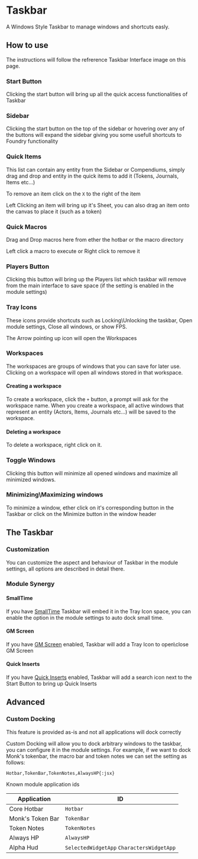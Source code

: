
# Taskbar

<ModuleInfo/>

<ImageButBetter src="/images/Foundry-Taskbar/Taskbarmain.png" alt="Taskbar Interface" width={2000} height={2000} className={styles.wikiimage}/>
A Windows Style Taskbar to manage windows and shortcuts easly.

## How to use

The instructions will follow the refrerence Taskbar Interface image on
this page.

### Start Button

Clicking the start button will bring up all the quick access
functionalities of Taskbar

### Sidebar

Clicking the start button on the top of the sidebar or hovering over any
of the buttons will expand the sidebar giving you some usefull shortcuts
to Foundry functionality

### Quick Items

This list can contain any entity from the Sidebar or Compendiums, simply
drag and drop and entity in the quick items to add it (Tokens, Journals,
Items etc...)

To remove an item click on the `X` to the right of the item

Left Clicking an item will bring up it's Sheet, you can also drag an
item onto the canvas to place it (such as a token)

### Quick Macros

Drag and Drop macros here from ether the hotbar or the macro directory

Left click a macro to execute or Right click to remove it

### Players Button

Clicking this button will bring up the Players list which taskbar will
remove from the main interface to save space (if the setting is enabled
in the module settings)

### Tray Icons

These icons provide shortcuts such as Locking\\Unlocking the taskbar,
Open module settings, Close all windows, or show FPS.

The Arrow pointing up icon will open the Workspaces

### Workspaces

The workspaces are groups of windows that you can save for later use.
Clicking on a workspace will open all windows stored in that workspace.

#### Creating a workspace

To create a workspace, click the `+` button, a prompt will ask for the
workspace name. When you create a workspace, all active windows that
represent an entity (Actors, Items, Journals etc...) will be saved to
the workspace.

#### Deleting a workspace

To delete a workspace, right click on it.

### Toggle Windows

Clicking this button will minimize all opened windows and maximize all
minimized windows.
<ImageButBetter src="/images/Foundry-Taskbar/Tbmini.png" alt="Minimize Button" width={2000} height={2000} className={styles.wikiimage}/>

### Minimizing\\Maximizing windows

To minimize a window, ether click on it's corresponding button in the
Taskbar or click on the Minimize button in the window header

## The Taskbar

### Customization

You can customize the aspect and behaviour of Taskbar in the module
settings, all options are described in detail there.

### Module Synergy

<ImageButBetter src="/images/Foundry-Taskbar/Tssmalltime.png" alt="SmallTime Integration" width={2000} height={2000} className={styles.wikiimage}/>

#### SmallTime

If you have [SmallTime](https://foundryvtt.com/packages/smalltime)
Taskbar will embed it in the Tray Icon space, you can enable the option
in the module settings to auto dock small time.

#### GM Screen

If you have [GM Screen](https://foundryvtt.com/packages/gm-screen)
enabled, Taskbar will add a Tray Icon to open\\close GM Screen
<ImageButBetter src="/images/Foundry-Taskbar/Tbquickinserts.png" alt="Quick Inserts Integration" width={2000} height={2000} className={styles.wikiimage}/>

#### Quick Inserts

If you have
[Quick Inserts](https://foundryvtt.com/packages/quick-insert) enabled, Taskbar will add a search icon next to the
Start Button to bring up Quick Inserts

## Advanced

### Custom Docking

<Callout type='warning' emoji='⚠️'>
  This feature is provided as-is and not all applications will
dock correctly
</Callout>

Custom Docking will allow you to dock arbitrary windows to the taskbar,
you can configure it in the module settings. For example, if we want to
dock Monk's tokenbar, the macro bar and token notes we can set the
setting as follows:

`Hotbar,TokenBar,TokenNotes,AlwaysHP{:jsx}`

Known module application ids

| Application      | ID                                        |
| ---------------- | ----------------------------------------- |
| Core Hotbar      | `Hotbar`                                  |
| Monk's Token Bar | `TokenBar`                                |
| Token Notes      | `TokenNotes`                              |
| Always HP        | `AlwaysHP`                                |
| Alpha Hud        | `SelectedWidgetApp` `CharactersWidgetApp` |
